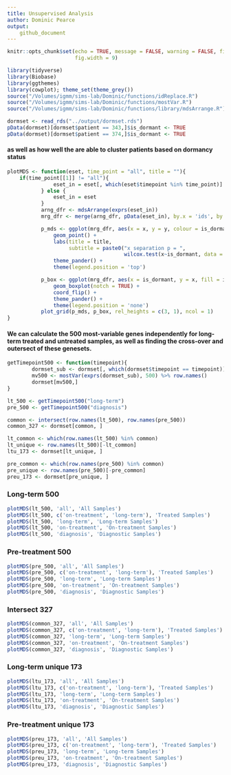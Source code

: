 ```yaml
---
title: Unsupervised Analysis
author: Dominic Pearce
output:
    github_document
---
```


```r
knitr::opts_chunk$set(echo = TRUE, message = FALSE, warning = FALSE, fig.align = 'center', 
                      fig.width = 9)
```

```r
library(tidyverse)
library(Biobase)
library(ggthemes)
library(cowplot); theme_set(theme_grey())
source("/Volumes/igmm/sims-lab/Dominic/functions/idReplace.R")
source("/Volumes/igmm/sims-lab/Dominic/functions/mostVar.R")
source("/Volumes/igmm/sims-lab/Dominic/functions/library/mdsArrange.R")
```


<!--
//TODO try using only A, B, C samples to see if they sit close to one another
-->

```r
dormset <- read_rds("../output/dormset.rds")
pData(dormset)[dormset$patient == 343,]$is_dormant <- TRUE
pData(dormset)[dormset$patient == 374,]$is_dormant <- TRUE
```

#### as well as how well the are able to cluster patients based on dormancy status

```r
plotMDS <- function(eset, time_point = "all", title = ""){
    if(time_point[[1]] != "all"){
               eset_in = eset[, which(eset$timepoint %in% time_point)]
           } else {
               eset_in = eset 
           }
           arng_dfr <- mdsArrange(exprs(eset_in))
           mrg_dfr <- merge(arng_dfr, pData(eset_in), by.x = 'ids', by.y = 'xpr_id')

           p_mds <- ggplot(mrg_dfr, aes(x = x, y = y, colour = is_dormant, size = 2.1)) + 
               geom_point() + 
               labs(title = title,
                    subtitle = paste0("x separation p = ", 
                                      wilcox.test(x~is_dormant, data = mrg_dfr)$p.value)) +
               theme_pander() +
               theme(legend.position = 'top')

           p_box <- ggplot(mrg_dfr, aes(x = is_dormant, y = x, fill = is_dormant)) + 
               geom_boxplot(notch = TRUE) + 
               coord_flip() + 
               theme_pander() + 
               theme(legend.position = 'none')
           plot_grid(p_mds, p_box, rel_heights = c(3, 1), ncol = 1)
}
```

#### We can calculate the 500 most-variable genes independently for long-term treated and untreated samples, as well as finding the cross-over and outersect of these genesets.

```r
getTimepoint500 <- function(timepoint){
        dormset_sub <- dormset[, which(dormset$timepoint == timepoint)]
        mv500 <- mostVar(exprs(dormset_sub), 500) %>% row.names()
        dormset[mv500,]
}

lt_500 <- getTimepoint500("long-term") 
pre_500 <- getTimepoint500("diagnosis")

common <- intersect(row.names(lt_500), row.names(pre_500))
common_327 <- dormset[common, ]

lt_common <- which(row.names(lt_500) %in% common)
lt_unique <- row.names(lt_500)[-lt_common]
ltu_173 <- dormset[lt_unique, ]

pre_common <- which(row.names(pre_500) %in% common)
pre_unique <- row.names(pre_500)[-pre_common]   
preu_173 <- dormset[pre_unique, ]
```


### Long-term 500

```r
plotMDS(lt_500, 'all', 'All Samples')
plotMDS(lt_500, c('on-treatment', 'long-term'), 'Treated Samples')
plotMDS(lt_500, 'long-term', 'Long-term Samples')
plotMDS(lt_500, 'on-treatment', 'On-treatment Samples')
plotMDS(lt_500, 'diagnosis', 'Diagnostic Samples')
```

### Pre-treatment 500

```r
plotMDS(pre_500, 'all', 'All Samples')
plotMDS(pre_500, c('on-treatment', 'long-term'), 'Treated Samples')
plotMDS(pre_500, 'long-term', 'Long-term Samples')
plotMDS(pre_500, 'on-treatment', 'On-treatment Samples')
plotMDS(pre_500, 'diagnosis', 'Diagnostic Samples')
```

### Intersect 327

```r
plotMDS(common_327, 'all', 'All Samples')
plotMDS(common_327, c('on-treatment', 'long-term'), 'Treated Samples')
plotMDS(common_327, 'long-term', 'Long-term Samples')
plotMDS(common_327, 'on-treatment', 'On-treatment Samples')
plotMDS(common_327, 'diagnosis', 'Diagnostic Samples')
```

### Long-term unique 173

```r
plotMDS(ltu_173, 'all', 'All Samples')
plotMDS(ltu_173, c('on-treatment', 'long-term'), 'Treated Samples')
plotMDS(ltu_173, 'long-term', 'Long-term Samples')
plotMDS(ltu_173, 'on-treatment', 'On-treatment Samples')
plotMDS(ltu_173, 'diagnosis', 'Diagnostic Samples')
```

### Pre-treatment unique 173

```r
plotMDS(preu_173, 'all', 'All Samples')
plotMDS(preu_173, c('on-treatment', 'long-term'), 'Treated Samples')
plotMDS(preu_173, 'long-term', 'Long-term Samples')
plotMDS(preu_173, 'on-treatment', 'On-treatment Samples')
plotMDS(preu_173, 'diagnosis', 'Diagnostic Samples')
```
